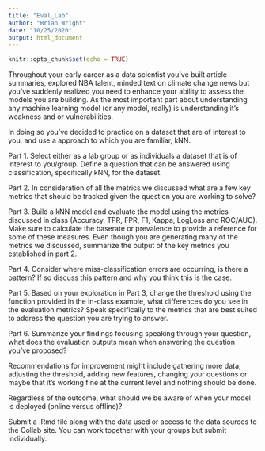 ```yaml
---
title: "Eval_Lab"
author: "Brian Wright"
date: "10/25/2020"
output: html_document
---
```


```r
knitr::opts_chunk$set(echo = TRUE)
```

Throughout your early career as a data scientist you've built article summaries, 
explored NBA talent, minded text on climate change news but you've suddenly realized you need to enhance your ability to assess the models you are building. 
As the most important part about understanding any machine learning model 
(or any model, really) is understanding it's weakness and or vulnerabilities. 

In doing so you've decided to practice on a dataset that are of interest to you, and use a approach to which you are familiar, kNN. 

Part 1. Select either as a lab group or as individuals a dataset that is of interest to you/group. Define a question that can be answered using classification, specifically kNN, for the dataset. 

Part 2. In consideration of all the metrics we discussed what are a few key metrics that should be tracked given the question you are working to solve? 

Part 3. Build a kNN model and evaluate the model using the metrics discussed in class (Accuracy, TPR, FPR, F1, Kappa, LogLoss and ROC/AUC). Make sure to calculate the baserate or prevalence to provide a reference for some of these measures. Even though you are generating many of the metrics we discussed, summarize the output of the key metrics you established in part 2. 

Part 4.  Consider where miss-classification errors are occurring, is there a pattern? If so discuss this pattern and why you think this is the case. 

Part 5. Based on your exploration in Part 3, change the threshold using the function provided in the in-class example, what differences do you see in the evaluation metrics? Speak specifically to the metrics that are best suited to address the question you are trying to answer. 

Part 6. Summarize your findings focusing speaking through your question, what does the evaluation outputs mean when answering the question you've proposed?

Recommendations for improvement might include gathering more data, adjusting the threshold, adding new features, changing your questions or maybe that it's working fine at the current level and nothing should be done. 

Regardless of the outcome, what should we be aware of when your model is deployed (online versus offline)? 

Submit a .Rmd file along with the data used or access to the data sources to the Collab site. You can work together with your groups but submit individually. 

